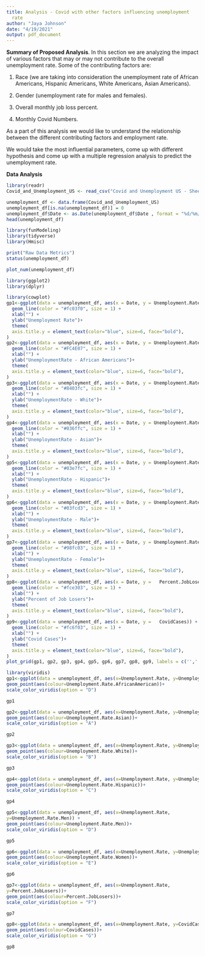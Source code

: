 ```yaml
---
title: Analysis - Covid with other factors influencing unemployment
  rate
author: "Jaya Johnson"
date: "4/19/2021"
output: pdf_document
---
```

**Summary of Proposed Analysis**. 
In this section we are analyzing the impact of various factors that may or may not contribute to the overall unemployment rate. Some of the contributing factors are: 

1) Race (we are taking into consideration the unemployment rate of African Americans, Hispanic Americans, White Americans, Asian Americans).   

2) Gender (unemployment rate for males and females).  

3) Overall monthly job loss percent.   

4) Monthly Covid Numbers.  

As a part of this analysis we would like to understand the relationship between the different contributing factors and employment rate.  

We would take the most influential parameters, come up with different hypothesis and come up with a multiple regression analysis to predict the unemployment rate.

**Data Analysis**


```r
library(readr)
Covid_and_Unemployment_US <- read_csv("Covid and Unemployment US - Sheet1.csv")
```

```r
unemployment_df <- data.frame(Covid_and_Unemployment_US)
unemployment_df[is.na(unemployment_df)] = 0
unemployment_df$Date <- as.Date(unemployment_df$Date , format = "%d/%m/%y")
head(unemployment_df)

```
```r
library(funModeling) 
library(tidyverse) 
library(Hmisc)
```
```r
print("Raw Data Metrics")
status(unemployment_df)
```
```r
plot_num(unemployment_df)
```


```r
library(ggplot2)
library(dplyr)
```

```r
library(cowplot)
gp1<-ggplot(data = unemployment_df, aes(x = Date, y = Unemployment.Rate)) + 
  geom_line(color = "#fc03f0", size = 1) +
  xlab("") +
  ylab("Unemployment Rate")+
  theme(
  axis.title.y = element_text(color="blue", size=6, face="bold"),
)
gp2<-ggplot(data = unemployment_df, aes(x = Date, y = Unemployment.Rate.AfricanAmerican)) +
  geom_line(color = "#FC4E07", size = 1) +
  xlab("") +
  ylab("UnemploymentRate - African Americans")+
  theme(
  axis.title.y = element_text(color="blue", size=6, face="bold"),
)
gp3<-ggplot(data = unemployment_df, aes(x = Date, y = Unemployment.Rate.White)) + 
  geom_line(color = "#8403fc", size = 1) +
  xlab("") +
  ylab("UnemploymentRate - White")+
  theme(
  axis.title.y = element_text(color="blue", size=6, face="bold"),
)
gp4<-ggplot(data = unemployment_df, aes(x = Date, y = Unemployment.Rate.Asian)) + 
  geom_line(color = "#036ffc", size = 1) +
  xlab("") +
  ylab("UnemploymentRate - Asian")+
  theme(
  axis.title.y = element_text(color="blue", size=6, face="bold"),
)
gp5<-ggplot(data = unemployment_df, aes(x = Date, y = Unemployment.Rate.Hispanic)) + 
  geom_line(color = "#03e7fc", size = 1) +
  xlab("") +
  ylab("UnemploymentRate - Hispanic")+
  theme(
  axis.title.y = element_text(color="blue", size=6, face="bold"),
)
gp6<-ggplot(data = unemployment_df, aes(x = Date, y = Unemployment.Rate.Men)) + 
  geom_line(color = "#03fcd3", size = 1) +
  xlab("") +
  ylab("UnemploymentRate - Male")+
  theme(
  axis.title.y = element_text(color="blue", size=6, face="bold"),
)
gp7<-ggplot(data = unemployment_df, aes(x = Date, y = Unemployment.Rate.Women)) + 
  geom_line(color = "#98fc03", size = 1) +
  xlab("") +
  ylab("UnemploymentRate - Female")+
  theme(
  axis.title.y = element_text(color="blue", size=6, face="bold"),
)
gp8<-ggplot(data = unemployment_df, aes(x = Date, y = 	Percent.JobLosers)) + 
  geom_line(color = "#fce303", size = 1) +
  xlab("") +
  ylab("Percent of Job Losers")+
  theme(
  axis.title.y = element_text(color="blue", size=6, face="bold"),
)
gp9<-ggplot(data = unemployment_df, aes(x = Date, y = 	CovidCases)) + 
  geom_line(color = "#fc6f03", size = 1) +
  xlab("") +
  ylab("Covid Cases")+
  theme(
  axis.title.y = element_text(color="blue", size=6, face="bold"),
)
plot_grid(gp1, gp2, gp3, gp4, gp5, gp6, gp7, gp8, gp9, labels = c('','','','','','','','',''), label_size = 4)
```

```r
library(viridis)
gp1<-ggplot(data = unemployment_df, aes(x=Unemployment.Rate, y=Unemployment.Rate.AfricanAmerican)) + 
geom_point(aes(colour=Unemployment.Rate.AfricanAmerican))+
scale_color_viridis(option = "D")

gp1

gp2<-ggplot(data = unemployment_df, aes(x=Unemployment.Rate, y=Unemployment.Rate.Asian)) + 
geom_point(aes(colour=Unemployment.Rate.Asian))+
scale_color_viridis(option = "A")

gp2

gp3<-ggplot(data = unemployment_df, aes(x=Unemployment.Rate, y=Unemployment.Rate.White)) + 
geom_point(aes(colour=Unemployment.Rate.White))+
scale_color_viridis(option = "B")

gp3

gp4<-ggplot(data = unemployment_df, aes(x=Unemployment.Rate, y=Unemployment.Rate.Hispanic)) + 
geom_point(aes(colour=Unemployment.Rate.Hispanic))+
scale_color_viridis(option = "C")

gp4

gp5<-ggplot(data = unemployment_df, aes(x=Unemployment.Rate, 
y=Unemployment.Rate.Men)) +
geom_point(aes(colour=Unemployment.Rate.Men))+
scale_color_viridis(option = "D")

gp5

gp6<-ggplot(data = unemployment_df, aes(x=Unemployment.Rate, y=Unemployment.Rate.Women))+
geom_point(aes(colour=Unemployment.Rate.Women))+
scale_color_viridis(option = "E")

gp6

gp7<-ggplot(data = unemployment_df, aes(x=Unemployment.Rate, 
y=Percent.JobLosers))+
geom_point(aes(colour=Percent.JobLosers))+
scale_color_viridis(option = "F")

gp7

gp8<-ggplot(data = unemployment_df, aes(x=Unemployment.Rate, y=CovidCases))+
geom_point(aes(colour=CovidCases))+
scale_color_viridis(option = "G")

gp8

```

